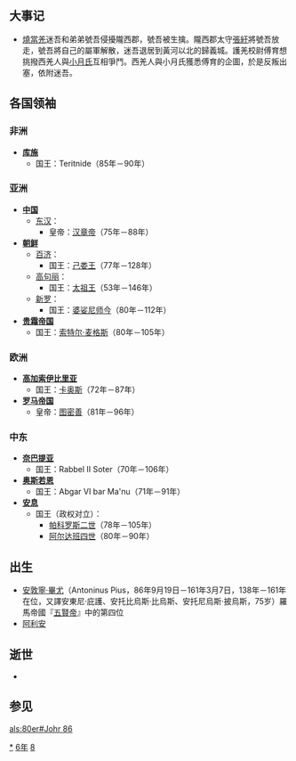 {{yearTOC|86|东汉'''[[元和_(汉章帝)|元和]]三年'''}}

== 大事记 ==
*[[燒當羌|燒當羌]]迷吾和弟弟號吾侵擾隴西郡，號吾被生擒。隴西郡太守[[張紆|張紆]]將號吾放走，號吾將自己的屬軍解散，迷吾退居到黃河以北的歸義城。護羌校尉傅育想挑撥西羌人與[[小月氏|小月氏]]互相爭鬥。西羌人與小月氏獲悉傅育的企圖，於是反叛出塞，依附迷吾。
== 各国领袖 ==
=== 非洲 ===
*'''[[库施|库施]]'''
**国王：Teritnide（85年－90年）

=== 亚洲 ===
*'''[[中国|中国]]'''
**[[东汉|东汉]]：
***皇帝：[[汉章帝|汉章帝]]（75年－88年）
*'''[[古朝鮮|朝鲜]]'''
**[[百济|百济]]：
***国王：[[己娄王|己娄王]]（77年－128年）
**[[高句丽|高句丽]]：
***国王：[[太祖王|太祖王]]（53年－146年）
**[[新罗|新罗]]：
***国王：[[婆娑尼师今|婆娑尼师今]]（80年－112年）
*'''[[贵霜帝国|贵霜帝国]]'''
**国王：[[索特尔·麦格斯|索特尔·麦格斯]]（80年－105年）

=== 欧洲 ===
*'''[[高加索伊比里亚|高加索伊比里亚]]'''
**国王：[[卡奥斯|卡奥斯]]（72年－87年）
*'''[[罗马帝国|罗马帝国]]'''
**皇帝：[[图密善|图密善]]（81年－96年）

=== 中东 ===
*'''[[奈巴提亚|奈巴提亚]]'''
**国王：Rabbel II Soter（70年－106年）
*'''[[奥斯若恩|奥斯若恩]]'''
**国王：Abgar VI bar Ma'nu（71年－91年）
*'''[[安息_(国家)|安息]]''' 
**国王（政权对立）：
***[[帕科罗斯二世|帕科罗斯二世]]（78年－105年）
***[[阿尔达班四世|阿尔达班四世]]（80年－90年）
== 出生 ==
* [[安敦寧·畢尤|安敦寧·畢尤]]（Antoninus Pius，86年9月19日－161年3月7日，138年－161年在位，又譯安東尼·庇護、安托比烏斯·比烏斯、安托尼烏斯·披烏斯，75岁）羅馬帝國『[[五賢帝|五賢帝]]』中的第四位
* [[阿利安|阿利安]]

== 逝世 ==
*

== 参见 ==
{{Wikisource year mention}}

[[Category:86年|*]]
[[Category:80年代|6年]]
[[Category:1世纪各年|8]]

[[als:80er#Johr_86|als:80er#Johr 86]]